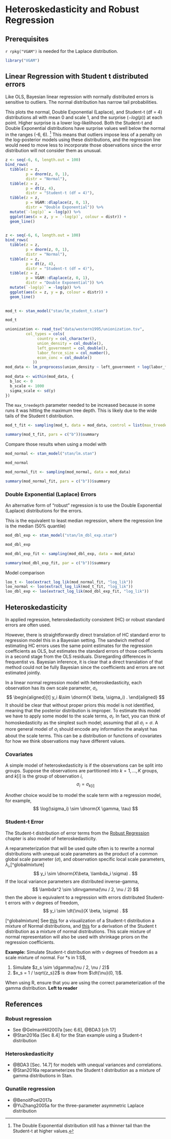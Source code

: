 # Heteroskedasticity and Robust Regression

## Prerequisites

`r rpkg("VGAM")` is needed for the Laplace distribution.
```r
library("VGAM")
```


## Linear Regression with Student t distributed errors


Like OLS, Bayesian linear regression with normally distributed errors is sensitive to outliers.
The normal distribution has narrow tail probabilities.

This plots the normal, Double Exponential (Laplace), and Student-t (df = 4) distributions all with mean 0 and scale 1, and the surprise ($- log(p)$) at each point.
Higher surprise is a lower log-likelihood.
Both the Student-t and Double Exponential distributions have surprise values well below the normal in the ranges (-6, 6). [^tailareas]
This means that outliers impose less of a penalty on the log-posterior models using these distributions, and the regression line would need to move less to incorporate those observations since the error distribution will not consider them as unusual.


```r
z <- seq(-6, 6, length.out = 100)
bind_rows(
  tibble(z = z,
         p = dnorm(z, 0, 1),
         distr = "Normal"),
  tibble(z = z,
         p = dt(z, 4),
         distr = "Student-t (df = 4)"),
  tibble(z = z,
         p = VGAM::dlaplace(z, 0, 1),
         distr = "Double Exponential")) %>%
  mutate(`-log(p)` = -log(p)) %>%
  ggplot(aes(x = z, y = `-log(p)`, colour = distr)) + 
  geom_line()
      
```

```r
z <- seq(-6, 6, length.out = 100)
bind_rows(
  tibble(z = z,
         p = dnorm(z, 0, 1),
         distr = "Normal"),
  tibble(z = z,
         p = dt(z, 4),
         distr = "Student-t (df = 4)"),
  tibble(z = z,
         p = VGAM::dlaplace(z, 0, 1),
         distr = "Double Exponential")) %>%
  mutate(`-log(p)` = -log(p)) %>%
  ggplot(aes(x = z, y = p, colour = distr)) + 
  geom_line()
      
```



[^tailareas]: The Double Exponential distribution still has a thinner tail than the Student-t at higher values.

```r
mod_t <- stan_model("stan/lm_student_t.stan")
```
```r
mod_t
```


```r
unionization <- read_tsv("data/western1995/unionization.tsv",
         col_types = cols(
              country = col_character(),
              union_density = col_double(),
              left_government = col_double(),
              labor_force_size = col_number(),
              econ_conc = col_double()
            ))
mod_data <- lm_preprocess(union_density ~ left_government + log(labor_force_size) + econ_conc, data = unionization)
                                   
mod_data <- within(mod_data, {
  b_loc <- 0
  b_scale <- 1000
  sigma_scale <- sd(y)
})

```

The `max_treedepth` parameter needed to be increased because in some runs it was hitting the maximum tree depth.
This is likely due to the wide tails of the Student t distribution.
```r
mod_t_fit <- sampling(mod_t, data = mod_data, control = list(max_treedepth = 11))
```

```r
summary(mod_t_fit, pars = c("b"))$summary
```

Compare those results when using a model with 
```r
mod_normal <- stan_model("stan/lm.stan")
```
```r
mod_normal
```

```r
mod_normal_fit <- sampling(mod_normal, data = mod_data)
```

```r
summary(mod_normal_fit, pars = c("b"))$summary
```


### Double Exponential (Laplace) Errors

An alternative form of "robust" regression is to use the Double Exponential (Laplace) distributions for the errors.

This is the equivalent to least median regression, where the regression line is the median (50% quantile)
```r
mod_dbl_exp <- stan_model("stan/lm_dbl_exp.stan")
```
```r
mod_dbl_exp
```

```r
mod_dbl_exp_fit <- sampling(mod_dbl_exp, data = mod_data)
```
```r
summary(mod_dbl_exp_fit, par = c("b"))$summary
```


Model comparison
```r
loo_t <- loo(extract_log_lik(mod_normal_fit, "log_lik"))
loo_normal <- loo(extract_log_lik(mod_t_fit, "log_lik"))
loo_dbl_exp <- loo(extract_log_lik(mod_dbl_exp_fit, "log_lik"))
```



## Heteroskedasticity

In applied regression, heteroskedasticity consistent (HC) or robust standard errors are often used.

However, there is straightforwardly direct translation of HC standard error to regression model this in a Bayesian setting. The sandwich method of estimating HC errors uses the same point estimates for the regression coefficients as OLS, but estimates the standard errors of those coefficients in a second stage from the OLS residuals. 
Disregarding differences in frequentist vs. Bayesian inference, it is clear that a direct translation of that method could not be fully Bayesian since the coefficients and errors are not estimated jointly.

In a linear normal regression model with heteroskedasticity, each observation has its own scale parameter, $\sigma_i$,
$$
\begin{aligned}[t]
y_i &\sim \dnorm(X \beta, \sigma_i) .
\end{aligned}
$$
It should be clear that without proper priors this model is not identified, meaning that the posterior distribution is improper.
To estimate this model we have to apply some model to the scale terms, $\sigma_i$.
In fact, you can think of homoskedasticity as the simplest such model; assuming that all $\sigma_i = \sigma$.
A more general model of $\sigma_i$ should encode any information the analyst has about the scale terms.
This can be a distribution or functions of covariates for how we think observations may have different values.

### Covariates

A simple model of heteroskedasticity is if the observations can be split into groups. Suppose the observations are partitioned into $k = 1, \dots, K$ groups, and $k[i]$ is the group of observation $i$,
$$
\sigma_i = \sigma_{k[i]}
$$

Another choice would be to model the scale term with a regression model, for example,
$$
\log(\sigma_i) \sim \dnorm(X \gamma, \tau)
$$


### Student-t Error

The Student-t distribution of error terms from the [Robust Regression] chapter is also model of heteroskedasticity.

A reparameterization that will be used quite often is to rewrite a normal distributions with unequal scale parameters as the product of a common global scale parameter ($\sigma$), and observation specific local scale parameters, $\lambda_i$,[^globalmixture]
$$
y_i \sim \dnorm(X\beta, \lambda_i \sigma) .
$$
If the local variance parameters are distributed inverse-gamma,
$$
\lambda^2 \sim \dinvgamma(\nu / 2, \nu / 2)
$$
then the above is equivalent to a regression with errors distributed Student-t errors with $\nu$ degrees of freedom,
$$
y_i \sim \dt{\nu}(X \beta, \sigma) .
$$


[^globalmixture] See [this](http://www.sumsar.net/blog/2013/12/t-as-a-mixture-of-normals/) for a visualization of a Student-t distribution a mixture of Normal distributions, and [this](https://www.johndcook.com/t_normal_mixture.pdf) for a derivation of the Student t distribution as a mixture of normal distributions. This scale mixture of normal representation will also be used with shrinkage priors on the regression coefficients.


**Example:** Simulate Student-t distribution with $\nu$ degrees of freedom as a scale mixture of normal. For *s in 1:S$,

1. Simulate $z_s \sim \dgamma(\nu / 2, \nu / 2)$
2. $x_s = 1 / \sqrt{z_s}2$ is draw from $\dt{\nu}(0, 1)$.

When using R, ensure that you are using the correct parameterization of the gamma distribution. **Left to reader**


## References

### Robust regression 

- See @GelmanHill2007a [sec 6.6], @BDA3 [ch 17]
- @Stan2016a [Sec 8.4] for the Stan example using a Student-t distribution

### Heteroskedasticity

- @BDA3 [Sec. 14.7] for models with unequal variances and correlations.
- @Stan2016a reparameterizes the Student t distribution as a mixture of gamma distributions in Stan.

### Qunatile regression

- @BenoitPoel2017a
- @YuZhang2005a for the three-parameter asymmetric Laplace distribution
